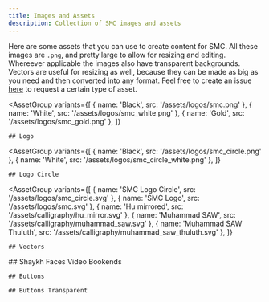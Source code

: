 ```yaml
---
title: Images and Assets
description: Collection of SMC images and assets
---
```



Here are some assets that you can use to create content for SMC. All these images are `.png`, and pretty large to allow for resizing and editing. Whereever applicable the images also have transparent backgrounds. Vectors are useful for resizing as well, because they can be made as big as you need and then converted into any format. Feel free to create an issue [here](https://github.com/muhammadanwaystudent/smc-docs/issues) to request a certain type of asset.

<AssetGroup
	variants={[
		{ name: 'Black', src: '/assets/logos/smc.png' },
		{ name: 'White', src: '/assets/logos/smc_white.png' },
		{ name: 'Gold', src: '/assets/logos/smc_gold.png' },
	]}
>
	## Logo
</AssetGroup>

<AssetGroup
	variants={[
		{ name: 'Black', src: '/assets/logos/smc_circle.png' },
		{ name: 'White', src: '/assets/logos/smc_circle_white.png' },
	]}
>
	## Logo Circle
</AssetGroup>

<AssetGroup
	variants={[
		{ name: 'SMC Logo Circle', src: '/assets/logos/smc_circle.svg' },
		{ name: 'SMC Logo', src: '/assets/logos/smc.svg' },
		{ name: 'Hu mirrored', src: '/assets/calligraphy/hu_mirror.svg' },
		{ name: 'Muhammad SAW', src: '/assets/calligraphy/muhammad_saw.svg' },
		{ name: 'Muhammad SAW Thuluth', src: '/assets/calligraphy/muhammad_saw_thuluth.svg' },
	]}
>
	## Vectors
</AssetGroup>
<AssetGroup
	variants={[
		{ 
			name: 'Mawalana Shaykh Abdullah al faiz ad Daghestani QS', 
			src: '/assets/bookends/mawlana_shaykh_abdullah_al_faiz_ad_daghestani_qs-young.png' 
		},
		{ 
			name: 'Mawalana Shaykh Abdullah al faiz ad Daghestani QS', 
        	src: '/assets/bookends/mawlana_shaykh_abdullah_al_faiz_ad_daghestani_qs-fullbody.png' 
		},
		{ 
			name: 'Mawalana Shaykh Abdullah al faiz ad Daghestani QS', 
        	src: '/assets/bookends/mawlana_shaykh_abdullah_al_faiz_ad_daghestani_qs.png' 
		},
		{ 
			name: 'Mawlana Shaykh Muhammad Adil al Rabbani QS', 
        	src: '/assets/bookends/mawlana_shaykh_muhammad_adil_al_rabbani.png' 
		},
		{ 
			name: 'Mawlana Shaykh Muhammad Adil al Rabbani QS', 
        	src: '/assets/bookends/mawlana_shaykh_muhammad_adil_al_rabbani_blackvest.png' 
		},
		{ 
			name: 'Mawlana Shaykh Muhammad Nazim Adil Al Haqqani QS', 
        	src: '/assets/bookends/mawlana_shaykh_nazim_al_haqqani_qs.png' 
		},
		{ 
			name: 'Mawlana Shaykh Muhammad Nazim Adil Al Haqqani QS', 
        	src: '/assets/bookends/mawlana_shaykh_nazim_al_haqqani_qs_purple.png' 
		},
		{ 
			name: 'Mawlana Shaykh Nurjan Mirahmadi QS',
			src: '/assets/bookends/mawlana_shaykh_nurjan_mirahmadi_green_turban.png'
		},
        { 
			name: 'Mawlana Shaykh Nurjan Mirahmadi QS', 
			src: '/assets/bookends/mawlana_shaykh_nurjan_mirahmadi_white_turban.png' 
		},
	]}
>
	## Shaykh Faces Video Bookends
</AssetGroup>
<AssetGroup
	variants={[
        {
			name: 'Mawlana Shaykh Nurjan Mirahmadi QS',
			src: '/assets/buttons/button-mawlana_shaykh_nurjan_mirahmadi_qs.png',
		},
		{
			name: 'Mawlana Shaykh Nurjan Mirahmadi QS',
			src: '/assets/buttons/button-mawlana_shaykh_nurjan_mirahmadi_qs-yt.png',
		},
        {
			name: 'Mawlana Shaykh Hisham Kabbani QS',
			src: '/assets/buttons/button-mawlana_shakykh_hisham_kabbani_qs.png',
		},
		{
			name: 'Mawlana Shaykh Muhammad Adil al Rabbani QS',
			src: '/assets/buttons/button-mawlana_shaykh_muhammad_adil_al_rabbani_qs.png',
		},
		{
			name: 'Mawlana Shaykh Muhammad Nazim Adil Al Haqqani QS',
			src: '/assets/buttons/button-mawlana_shaykh_muhammad_nazim_adil_al_haqqani_qs.png',
		},
		{
			name: 'Mawalana Shayukh Abdullah al faiz ad Daghestani QS',
			src: '/assets/buttons/button-mawlana_shaykh_abdullah_al_faiz_ad_daghestani_qs.png',
		},
		{
			name: 'Mawlana Sharafuddin ad-Daghestani QS',
			src: '/assets/buttons/button-mawlana_shaykh_sharafuddin_ad_daghestani_qs.png',
		},
		{
			name: 'Mawlana Abu Muhammad al-Madani QS',
			src: '/assets/buttons/button-mawlana_shaykh_abu_muhammad_al_madani_qs.png',
		},
		{
			name: 'Mawlana Abu Ahmad as-Sughuri QS',
			src: '/assets/buttons/button-mawlana_shaykh_abu_ahmad_sughuri_qs.png',
		},
		{
			name: 'Mawlana Jamaluddin al-Ghumuqi al-Husayni QS',
			src: '/assets/buttons/button-mawlana_jamaluddin_al_ghumuqi_al_husayni_qs.png',
		},
		{
			name: 'Mawlana Khalid al-Baghdadi QS',
			src: '/assets/buttons/button-mawlana_shaykh_khalid_al_baghdadi_qs.png',
		},
		{
			name: 'Mawlana Muhammad Baha’uddin Shah Naqshband QS',
			src: '/assets/buttons/button-mawlana_shah_bahauddin_naqshbandi_qs.png',
		},
    ]}

>

    ## Buttons

</AssetGroup>
<AssetGroup
	variants={[
		{ name: 'Empty old', src: '/assets/buttons/button-old-empty.png' },
		{ name: 'Empty new', src: '/assets/buttons/button-new-empty.png' },
        {
			name: 'Mawlana Shaykh Nurjan Mirahmadi QS',
			src: '/assets/buttons/button-mawlana_shaykh_nurjan_mirahmadi_qs-transparent.png',
		},
		{
			name: 'Mawlana Shaykh Nurjan Mirahmadi QS',
			src: '/assets/buttons/button-mawlana_shaykh_nurjan_mirahmadi_qs-yt-transparent.png',
		},
        {
			name: 'Mawlana Shaykh Hisham Kabbani QS',
			src: '/assets/buttons/button-mawlana_shakykh_hisham_kabbani_qs-transparent.png',
		},
		{
			name: 'Mawlana Shaykh Muhammad Adil al Rabbani QS',
			src: '/assets/buttons/button-mawlana_shaykh_muhammad_adil_al_rabbani_qs-transparent.png',
		},
		{
			name: 'Mawlana Abu Muhammad al-Madani QS',
			src: '/assets/buttons/button-mawlana_shaykh_abu_muhammad_al_madani_qs-transparent.png',
		},
    ]}

>

    ## Buttons Transparent

</AssetGroup>
